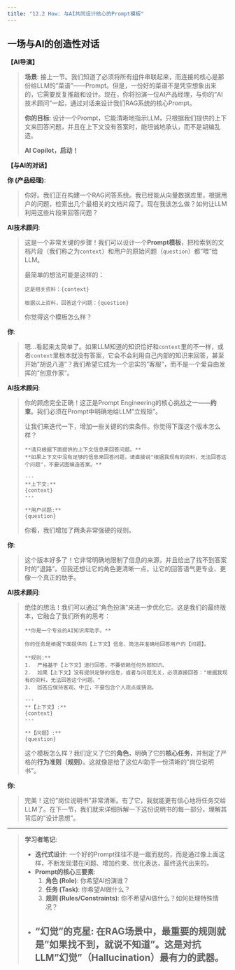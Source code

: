 ```yaml
---
title: "12.2 How: 与AI共同设计核心的Prompt模板"
---
```


## 一场与AI的创造性对话

**【AI导演】**

> **场景**: 接上一节。我们知道了必须将所有组件串联起来，而连接的核心是那份给LLM的"菜谱"——Prompt。但是，一份好的菜谱不是凭空想象出来的，它需要反复推敲和设计。现在，你将扮演一位AI产品经理，与你的"AI技术顾问"一起，通过对话来设计我们RAG系统的核心Prompt。
>
> **你的目标**: 设计一个Prompt，它能清晰地指示LLM，只根据我们提供的上下文来回答问题，并且在上下文没有答案时，能坦诚地承认，而不是胡编乱造。
>
> **AI Copilot，启动！**

**【与AI的对话】**

**你 (产品经理)**:

> 你好。我们正在构建一个RAG问答系统。我已经能从向量数据库里，根据用户的问题，检索出几个最相关的文档片段了。现在我该怎么做？如何让LLM利用这些片段来回答问题？

**AI技术顾问**:

> 这是一个非常关键的步骤！我们可以设计一个**Prompt模板**，把检索到的文档片段（我们称之为`context`）和用户的原始问题（`question`）都"喂"给LLM。
>
> 最简单的想法可能是这样的：
>
> ```
> 这是相关资料：{context}
>
> 根据以上资料，回答这个问题：{question}
> ```
>
> 你觉得这个模板怎么样？

**你**:

> 嗯...看起来太简单了。如果LLM知道的知识恰好和`context`里的不一样，或者`context`里根本就没有答案，它会不会利用自己内部的知识来回答，甚至开始"胡说八道"？我们希望它成为一个忠实的"客服"，而不是一个爱自由发挥的"创意作家"。

**AI技术顾问**:

> 你的顾虑完全正确！这正是Prompt Engineering的核心挑战之一——**约束**。我们必须在Prompt中明确地给LLM"立规矩"。
>
> 让我们来迭代一下，增加一些关键的约束条件。你觉得下面这个版本怎么样？
>
> ```
> **请只根据下面提供的上下文信息来回答问题。**
> **如果上下文中没有足够的信息来回答问题，请直接说"根据我现有的资料，无法回答这个问题"，不要试图编造答案。**
>
> ---
> **上下文:**
> {context}
> ---
>
> **用户问题:**
> {question}
> ```
>
> 你看，我们增加了两条非常强硬的规则。

**你**:

> 这个版本好多了！它非常明确地限制了信息的来源，并且给出了找不到答案时的"退路"。但我还想让它的角色更清晰一点，让它的回答语气更专业、更像一个真正的助手。

**AI技术顾问**:

> 绝佳的想法！我们可以通过"角色扮演"来进一步优化它。这是我们的最终版本，它融合了我们所有的思考：
>
> ```
> **你是一个专业的AI知识库助手。**
>
> 你的任务是根据下面提供的【上下文】信息，简洁并准确地回答用户的【问题】。
>
> **规则:**
> 1.  严格基于【上下文】进行回答，不要依赖任何外部知识。
> 2.  如果【上下文】没有提供足够的信息，或者与问题无关，必须直接回答："根据我现有的资料，无法回答这个问题。"
> 3.  回答应保持客观、中立，不要包含个人观点或猜测。
>
> ---
> **【上下文】:**
> {context}
> ---
>
> **【问题】:**
> {question}
> ```
>
> 这个模板怎么样？我们定义了它的**角色**，明确了它的**核心任务**，并制定了严格的**行为准则（规则）**。这就像是给了这位AI助手一份清晰的"岗位说明书"。

**你**:

> 完美！这份"岗位说明书"非常清晰。有了它，我就能更有信心地将任务交给LLM了。在下一节，我们就来详细拆解一下这份说明书的每一部分，理解其背后的"设计思想"。

---

> **学习者笔记**:
>
> *   **迭代式设计**: 一个好的Prompt往往不是一蹴而就的，而是通过像上面这样，不断发现潜在问题、增加约束、优化表达，最终迭代出来的。
> *   **Prompt的核心三要素**:
>     1.  **角色 (Role)**: 你希望AI扮演谁？
>     2.  **任务 (Task)**: 你希望AI做什么？
>     3.  **规则 (Rules/Constraints)**: 你不希望AI做什么？如何处理特殊情况？
> *   **"幻觉"的克星**: 在RAG场景中，最重要的规则就是"**如果找不到，就说不知道**"。这是对抗LLM"幻觉"（Hallucination）最有力的武器。
---
